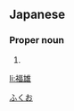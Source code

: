 ==Japanese==
{{ja-kanjitab|福|雄}}

===Proper noun===
{{ja-pos|proper|ふくお}}

# {{given name|male|lang=ja}}

[[Category:Japanese male given names|ふくお]]

[[li:福雄]]